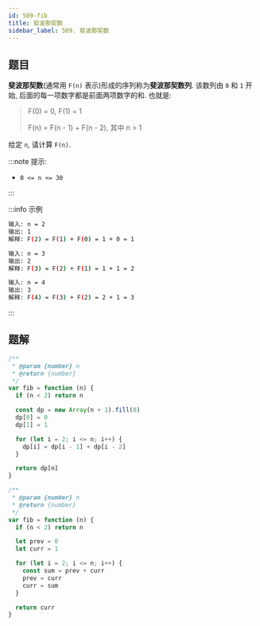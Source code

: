 ```yaml
---
id: 509-fib
title: 斐波那契数
sidebar_label: 509. 斐波那契数
---
```


## 题目

**斐波那契数**(通常用 `F(n)` 表示)形成的序列称为**斐波那契数列**. 该数列由 `0` 和 `1` 开始, 后面的每一项数字都是前面两项数字的和. 也就是:

> F(0) = 0, F(1) = 1
>
> F(n) = F(n - 1) + F(n - 2), 其中 n > 1

给定 `n`, 请计算 `F(n)`.

:::note 提示:

- `0 <= n <= 30`

:::

:::info 示例

```bash
输入: n = 2
输出: 1
解释: F(2) = F(1) + F(0) = 1 + 0 = 1
```

```bash
输入: n = 3
输出: 2
解释: F(3) = F(2) + F(1) = 1 + 1 = 2
```

```bash
输入: n = 4
输出: 3
解释: F(4) = F(3) + F(2) = 2 + 1 = 3
```

:::

## 题解


<Tabs>
  <TabItem value="JavaScript - 动态规划一维数组" label="JavaScript - 动态规划一维数组">

```ts
/**
 * @param {number} n
 * @return {number}
 */
var fib = function (n) {
  if (n < 2) return n

  const dp = new Array(n + 1).fill(0)
  dp[0] = 0
  dp[1] = 1

  for (let i = 2; i <= n; i++) {
    dp[i] = dp[i - 1] + dp[i - 2]
  }

  return dp[n]
}
```

</TabItem>
<TabItem value="JavaScript - 动态规划优化版" label="JavaScript - 动态规划优化版">

```ts
/**
 * @param {number} n
 * @return {number}
 */
var fib = function (n) {
  if (n < 2) return n

  let prev = 0
  let curr = 1

  for (let i = 2; i <= n; i++) {
    const sum = prev + curr
    prev = curr
    curr = sum
  }

  return curr
}
```

</TabItem>
</Tabs>
